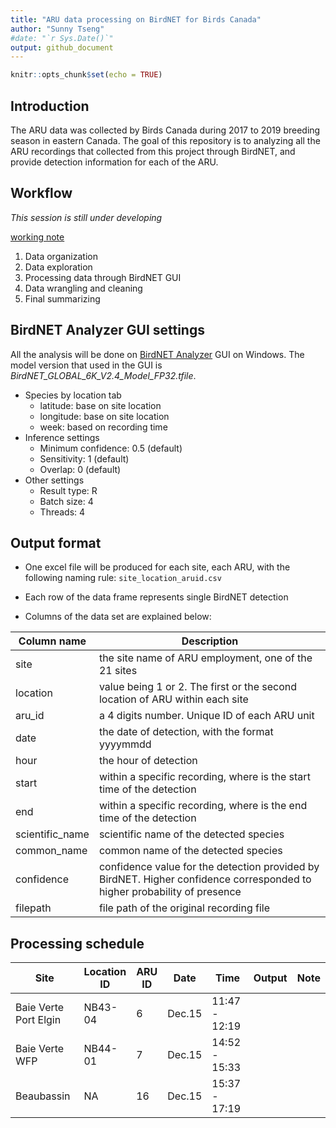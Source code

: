```yaml
---
title: "ARU data processing on BirdNET for Birds Canada"
author: "Sunny Tseng"
#date: "`r Sys.Date()`"
output: github_document
---
```


```r
knitr::opts_chunk$set(echo = TRUE)
```

## Introduction

The ARU data was collected by Birds Canada during 2017 to 2019 breeding season in eastern Canada. The goal of this repository is to analyzing all the ARU recordings that collected from this project through BirdNET, and provide detection information for each of the ARU.

## Workflow

*This session is still under developing*

[working note](./docs/working-notes.md)

1.  Data organization
2.  Data exploration
3.  Processing data through BirdNET GUI
4.  Data wrangling and cleaning
5.  Final summarizing

## BirdNET Analyzer GUI settings

All the analysis will be done on [BirdNET Analyzer](https://github.com/kahst/BirdNET-Analyzer) GUI on Windows. The model version that used in the GUI is *BirdNET_GLOBAL_6K_V2.4_Model_FP32.tfile*.

-   Species by location tab
    -   latitude: base on site location
    -   longitude: base on site location
    -   week: based on recording time
-   Inference settings
    -   Minimum confidence: 0.5 (default)
    -   Sensitivity: 1 (default)
    -   Overlap: 0 (default)
-   Other settings
    -   Result type: R
    -   Batch size: 4
    -   Threads: 4

## Output format

-   One excel file will be produced for each site, each ARU, with the following naming rule: `site_location_aruid.csv`

-   Each row of the data frame represents single BirdNET detection

-   Columns of the data set are explained below:

| Column name     | Description                                                                                                              |
|-----------------|--------------------------------------------------------------------------------------------------------------------------|
| site            | the site name of ARU employment, one of the 21 sites                                                                     |
| location        | value being 1 or 2. The first or the second location of ARU within each site                                             |
| aru_id          | a 4 digits number. Unique ID of each ARU unit                                                                            |
| date            | the date of detection, with the format yyyymmdd                                                                          |
| hour            | the hour of detection                                                                                                    |
| start           | within a specific recording, where is the start time of the detection                                                    |
| end             | within a specific recording, where is the end time of the detection                                                      |
| scientific_name | scientific name of the detected species                                                                                  |
| common_name     | common name of the detected species                                                                                      |
| confidence      | confidence value for the detection provided by BirdNET. Higher confidence corresponded to higher probability of presence |
| filepath        | file path of the original recording file                                                                                 |

## Processing schedule

| Site                  | Location ID | ARU ID | Date   | Time          | Output | Note |
|-----------------------|-------------|--------|--------|---------------|--------|------|
| Baie Verte Port Elgin | NB43-04     | 6      | Dec.15 | 11:47 - 12:19 |        |      |
| Baie Verte WFP        | NB44-01     | 7      | Dec.15 | 14:52 - 15:33 |        |      |
| Beaubassin            | NA          | 16     | Dec.15 | 15:37 - 17:19 |        |      |
